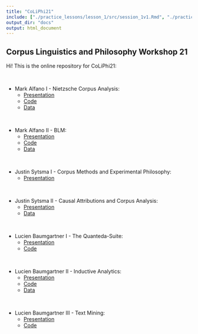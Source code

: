 ```yaml
---
title: "CoLiPhi21"
include: ["./practice_lessons/lesson_1/src/session_1v1.Rmd", "./practice_lessons/lesson_2/src/session_2v1.Rmd", "./create_corpora/src/pres_philpeople.Rmd", "./create_corpora/src/pres_make_corpus.Rmd", "./create_corpora/src/pres_standfordEnc.Rmd", "./practice_lessons/lesson_3/pres.Rmd", "./practice_lessons/mark/1st/Nietzschescripts.Rmd"]
output_dir: "docs"
output: html_document
---
```


## Corpus Linguistics and Philosophy Workshop 21

Hi! This is the online repository for CoLiPhi21:

<br>

- Mark Alfano I - Nietzsche Corpus Analysis:
  - [Presentation](./practice_lessons/mark/1st/Nietzschescripts.html)
  - [Code](./practice_lessons/mark/1st/Nietzschescripts.Rmd)
  - [Data](./practice_lessons/mark/1st/data/nietzsche.zip)
  
<br>

- Mark Alfano II - BLM:
  - [Presentation](./practice_lessons/mark/2nd/BLMscripts.html)
  - [Code](./practice_lessons/mark/2nd/BLMscripts.Rmd)
  - [Data](./practice_lessons/mark/2nd/data/blm.zip)

<br>

- Justin Sytsma I - Corpus Methods and Experimental Philosophy:
  - [Presentation](./practice_lessons/justin/2nd/Corpus Methods and Experimental Philosophy.pdf)
  
<br>

- Justin Sytsma II - Causal Attributions and Corpus Analysis:
  - [Presentation](./practice_lessons/justin/2nd/Causal Attributions and Corpus Analysis.pdf)
  - [Data](./practice_lessons/justin/2nd/data/causal_attribution.zip)
 
<br>

- Lucien Baumgartner I - The Quanteda-Suite:
  - [Presentation](./practice_lessons/lesson_1/src/session_1v1.html)
  - [Code](./practice_lessons/lesson_1/src/session_1v1.Rmd)
 
 <br>

- Lucien Baumgartner II - Inductive Analytics:
  - [Presentation](./practice_lessons/lesson_2/src/session_2v1.html)
  - [Code](./practice_lessons/lesson_2/src/session_2v1.Rmd)
  - [Data](./practice_lessons/lesson_2/src/session_2v1.)

<br>  

- Lucien Baumgartner III - Text Mining:
  - [Presentation](./practice_lessons/lesson_3/pres.html)
  - [Code](./create_corpora/src/text_mining.zip)
  

